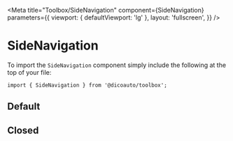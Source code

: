
<Meta
  title="Toolbox/SideNavigation"
  component={SideNavigation}
  parameters={{
    viewport: { defaultViewport: 'lg' },
    layout: 'fullscreen',
  }}
/>

# SideNavigation

To import the `SideNavigation` component simply include the following at the top of your file:

```
import { SideNavigation } from '@dicoauto/toolbox';
```

## Default

<Canvas>
  <Story name="Default">
    <div className="bg-toolbox-neutral-50">
      <SideNavigation
        header={[
          {
            label: 'PROFILE',
            avatar: {
              link: 'https://i.pravatar.cc/151?u=08188',
              alt: 'Mike',
            },
            state: 'bg-toolbox-feedback-red',
          },
          {
            label: 'INBOX',
            icon: {
              icon: 'message-circle',
              size: 'lg',
            },
            badge: 25,
          },
          {
            label: 'BOOK',
            icon: {
              icon: 'calendar-plus-alt',
              size: 'lg',
            },
          },
        ]}
        center={[
          {
            label: 'TEST RACKS',
            icon: {
              icon: 'circle-question',
              size: 'md',
            },
          },
          {
            label: 'TEAMS',
            icon: {
              icon: 'users',
              size: 'md',
            },
          },
          {
            label: 'SETTINGS',
            icon: {
              icon: 'filter',
              size: 'md',
            },
          },
        ]}
        footer={[
          {
            label: 'LOGOUT',
            icon: {
              icon: 'arrow-right-from-bracket',
              size: 'md',
            },
          },
          {
            label: 'BANSHEE',
            icon: {
              icon: 'circle-question',
              size: 'md',
            },
          },
        ]}
      />
    </div>
  </Story>
</Canvas>

## Closed

<Canvas>
  <Story name="Closed">
    <div className="bg-toolbox-neutral-50">
      <SideNavigation
        opened={false}
        header={[
          {
            label: 'PROFILE',
            avatar: {
              link: 'https://i.pravatar.cc/151?u=08188',
              alt: 'Mike',
            },
            state: 'bg-toolbox-feedback-red',
          },
          {
            label: 'INBOX',
            icon: {
              icon: 'message-circle',
              size: 'lg',
            },
            badge: 25,
          },
          {
            label: 'BOOK',
            icon: {
              icon: 'calendar-plus-alt',
              size: 'lg',
            },
          },
        ]}
        center={[
          {
            label: 'TEST RACKS',
            icon: {
              icon: 'circle-question',
              size: 'md',
            },
          },
          {
            label: 'TEAMS',
            icon: {
              icon: 'users',
              size: 'md',
            },
          },
          {
            label: 'SETTINGS',
            icon: {
              icon: 'filter',
              size: 'md',
            },
          },
        ]}
        footer={[
          {
            label: 'LOGOUT',
            icon: {
              icon: 'arrow-right-from-bracket',
              size: 'md',
            },
          },
          {
            label: 'BANSHEE',
            icon: {
              icon: 'circle-question',
              size: 'md',
            },
          },
        ]}
      />
    </div>
  </Story>
</Canvas>

